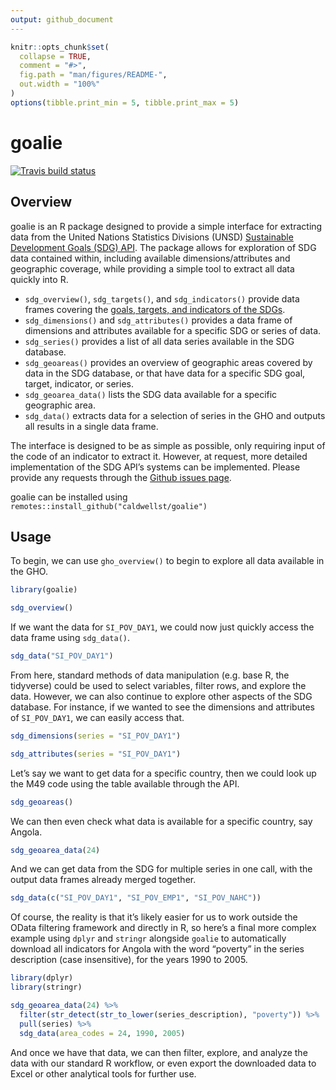 ```yaml
---
output: github_document
---
```


<!-- README.md is generated from README.Rmd. Please edit that file -->

```r
knitr::opts_chunk$set(
  collapse = TRUE,
  comment = "#>",
  fig.path = "man/figures/README-",
  out.width = "100%"
)
options(tibble.print_min = 5, tibble.print_max = 5)
```

# goalie

<!-- badges: start -->
  [![Travis build status](https://travis-ci.com/caldwellst/goalie.svg?branch=master)](https://travis-ci.com/caldwellst/goalie)
<!-- badges: end -->

## Overview

goalie is an R package designed to provide a simple interface for extracting data from the United Nations Statistics Divisions (UNSD) [Sustainable Development Goals (SDG) API](https://unstats.un.org/SDGAPI/swagger/). The package allows for exploration of SDG data contained within, including available dimensions/attributes and geographic coverage, while providing a simple tool to extract all data quickly into R.

* `sdg_overview()`, `sdg_targets()`,  and `sdg_indicators()` provide data frames covering the [goals, targets, and indicators of the SDGs](https://unstats.un.org/sdgs/indicators/Global%20Indicator%20Framework%20after%202020%20review_Eng.pdf).
* `sdg_dimensions()` and `sdg_attributes()` provides a data frame of dimensions
 and attributes available for a specific SDG or series of data.
* `sdg_series()` provides a list of all data series available in the SDG database.
* `sdg_geoareas()` provides an overview of geographic areas covered by data in the SDG database,
or that have data for a specific SDG goal, target, indicator, or series.
* `sdg_geoarea_data()` lists the SDG data available for a specific geographic area.
* `sdg_data()` extracts data for a selection of series in the GHO and outputs all results in a single data frame.

The interface is designed to be as simple as possible, only requiring input of the code of an indicator to extract it.
However, at request, more detailed implementation of the SDG API's systems can be implemented. Please provide
any requests through the [Github issues page](https://github.com/caldwellst/goalie/issues).

goalie can be installed using `remotes::install_github("caldwellst/goalie")`

## Usage

To begin, we can use `gho_overview()` to begin to explore all data available in the GHO.

```r
library(goalie)

sdg_overview()
```
If we want the data for `SI_POV_DAY1`, we could now just quickly access the data frame using `sdg_data()`.
```r
sdg_data("SI_POV_DAY1")
```
From here, standard methods of data manipulation (e.g. base R, the tidyverse) could be used to select variables, filter rows, and explore the data. However, we can also continue to explore other aspects of the SDG database. For instance, if we wanted to see the dimensions and attributes of `SI_POV_DAY1`, we can easily access that.
```r
sdg_dimensions(series = "SI_POV_DAY1")
```
```r
sdg_attributes(series = "SI_POV_DAY1")
```
Let's say we want to get data for a specific country, then we could look up the M49 code using the table available through the API.
```r
sdg_geoareas()
```

We can then even check what data is available for a specific country, say Angola.
```r
sdg_geoarea_data(24)
```
And we can get data from the SDG for multiple series in one call, with the output data frames already merged together.
```r
sdg_data(c("SI_POV_DAY1", "SI_POV_EMP1", "SI_POV_NAHC"))
```

Of course, the reality is that it's likely easier for us to work outside the OData filtering framework and directly in R, so here's a final more complex example using `dplyr` and `stringr` alongside `goalie` to automatically download all indicators for Angola with the word "poverty" in the series description (case insensitive), for the years 1990 to 2005.
```r
library(dplyr)
library(stringr)

sdg_geoarea_data(24) %>%
  filter(str_detect(str_to_lower(series_description), "poverty")) %>%
  pull(series) %>%
  sdg_data(area_codes = 24, 1990, 2005)
```
And once we have that data, we can then filter, explore, and analyze the data with our standard R workflow, or even export the downloaded data to Excel or other analytical tools for further use.
